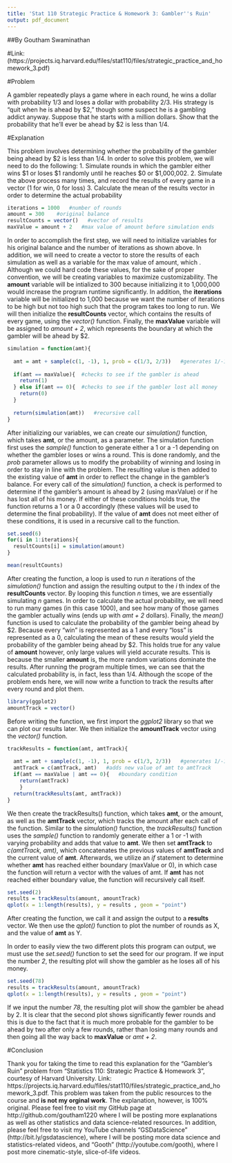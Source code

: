 ```yaml
---
title: 'Stat 110 Strategic Practice & Homework 3: Gambler''s Ruin'
output: pdf_document
---
```


##By Goutham Swaminathan

#Link: (https://projects.iq.harvard.edu/files/stat110/files/strategic_practice_and_homework_3.pdf)
 
 #Problem
 
 A gambler repeatedly plays a game where in each round, he wins a dollar with
 probability 1/3 and loses a dollar with probability 2/3. His strategy is "quit
 when he is ahead by $2," though some suspect he is a gambling addict anyway.
 Suppose that he starts with a million dollars. Show that the probability that
 he'll ever be ahead by $2 is less than 1/4.

#Explanation

 This problem involves determining whether the probability of the gambler being ahead by $2 is less than 1/4. In order to solve this problem, we will need to do the following:
  1.  Simulate rounds in which the gambler either wins $1 or loses $1 randomly until he reaches $0 or $1,000,002.
  2.  Simulate the above process many times, and record the results of every game in a vector (1 for win, 0 for loss)
  3.  Calculate the mean of the results vector in order to determine the actual probability 
 
```r
iterations = 1000   #number of rounds
amount = 300    #original balance
resultCounts = vector()   #vector of results
maxValue = amount + 2   #max value of amount before simulation ends
```

In order to accomplish the first step, we will need to initialize variables for his original balance and the number of iterations as shown above. In addition, we will need to create a vector to store the results of each simulation as well as a variable for the max value of amount, which . Although we could hard code these values, for the sake of proper convention, we will be creating variables to maximize customizability. The **amount** variable will be intialized to 300 because initializing it to 1,000,000 would increase the program runtime significantly. In addition, the **iterations** variable will be initialized to 1,000 because we want the number of iterations to be high but not too high such that the program takes too long to run. We will then initialize the **resultCounts** vector, which contains the results of every game, using the _vector()_ function. Finally, the **maxValue** variable will be assigned to _amount + 2_, which represents the boundary at which the gambler will be ahead by \$2.    

```r
simulation = function(amt){
  
  amt = amt + sample(c(1, -1), 1, prob = c(1/3, 2/3))   #generates 1/-1 and adds to amt
  
  if(amt == maxValue){  #checks to see if the gambler is ahead
    return(1)
  } else if(amt == 0){  #checks to see if the gambler lost all money
    return(0)
  }
  
  return(simulation(amt))   #recursive call
}
```

After initializing our variables, we can create our _simulation()_ function, which takes **amt**, or the amount, as a parameter. The simulation function first uses the _sample()_ function to generate either a 1 or a -1 depending on whether the gambler loses or wins a round. This is done randomly, and the _prob_ parameter allows us to modify the probability of winning and losing in order to stay in line with the problem. The resulting value is then added to the existing value of **amt** in order to reflect the change in the gambler's balance.  For every call of the _simulation()_ function, a check is performed to determine if the gambler's amount is ahead by 2 (using maxValue) or if he has lost all of his money. If either of these conditions holds true, the function returns a 1 or a 0 accordingly (these values will be used to determine the final probability). If the value of **amt** does not meet either of these conditions, it is used in a recursive call to the function.

```r
set.seed(6)
for(i in 1:iterations){
  resultCounts[i] = simulation(amount)
}

mean(resultCounts)
```

After creating the function, a loop is used to run _n_ iterations of the _simulation()_ function and assign the resulting output to the _i_ th index of the **resultCounts** vector. By looping this function _n_ times, we are essentially simulating _n_ games. In order to calculate the actual probability, we will need to run many games (in this case 1000), and see how many of those games the gambler actually wins (ends up with _amt + 2_ dollars). Finally, the _mean()_ function is used to calculate the probability of the gambler being ahead by \$2. Because every "win" is represented as a 1 and every "loss" is represented as a 0, calculating the mean of these results would yield the probability of the gambler being ahead by \$2. This holds true for any value of **amount** however, only large values will yield accurate results. This is because the smaller **amount** is, the more random variations dominate the results. After running the program multiple times, we can see that the calculated probability is, in fact, less than 1/4. Although the scope of the problem ends here, we will now write a function to track the results after every round and plot them.

```r
library(ggplot2)
amountTrack = vector()
```

Before writing the function, we first import the _ggplot2_ library so that we can plot our results later. We then initialize the **amountTrack** vector using the _vector()_ function.  

```r
trackResults = function(amt, amtTrack){
  
  amt = amt + sample(c(1, -1), 1, prob = c(1/3, 2/3))   #generates 1/-1 and adds to amt
  amtTrack = c(amtTrack, amt)   #adds new value of amt to amtTrack
  if(amt == maxValue | amt == 0){   #boundary condition
    return(amtTrack)
    } 
  return(trackResults(amt, amtTrack))
}
```

We then create the trackResults() function, which takes **amt**, or the amount, as well as the **amtTrack** vector, which tracks the amount after each call of the function. Similar to the _simulation()_ function, the _trackResults()_ function uses the _sample()_ function to randomly generate either a 1 or -1 with varying probability and adds that value to **amt**. We then set **amtTrack** to _c(amtTrack, amt)_, which concatenates the previous values of **amtTrack** and the current value of **amt**. Afterwards, we utilize an _if_ statement to determine whether **amt** has reached either boundary (maxValue or 0), in which case the function will return a vector with the values of amt. If **amt** has not reached either boundary value, the function will recursively call itself.   


```r
set.seed(2)
results = trackResults(amount, amountTrack)
qplot(x = 1:length(results), y = results , geom = "point")
```

After creating the function, we call it and assign the output to a **results** vector. We then use the _qplot()_ function to plot the number of rounds as X, and the value of **amt** as Y. 

In order to easily view the two different plots this program can output, we must use the _set.seed()_ function to set the seed for our program. If we input the number _2_, the resulting plot will show the gambler as he loses all of his money.

```r
set.seed(78)
results = trackResults(amount, amountTrack)
qplot(x = 1:length(results), y = results , geom = "point")
```

If we input the number _78_, the resulting plot will show the gambler be ahead by 2. It is clear that the second plot shows significantly fewer rounds and this is due to the fact that it is much more probable for the gambler to be ahead by two after only a few rounds, rather than losing many rounds and then going all the way back to **maxValue** or _amt + 2_.

#Conclusion

Thank you for taking the time to read this explanation for the "Gambler's Ruin" problem from "Statistics 110: Strategic Practice & Homework 3", courtesy of Harvard University. Link: https://projects.iq.harvard.edu/files/stat110/files/strategic_practice_and_homework_3.pdf. This problem was taken from the public resources to the course and **is not my orginal work**. The explanation, however, is 100% original. Please feel free to visit my GitHub page at http://github.com/goutham1220 where I will be posting more explanations as well as other statistics and data science-related resources. In addition, please feel free to visit my YouTube channels "GSDataScience" (http://bit.ly/gsdatascience), where I will be posting more data science and statistics-related videos, and "Gooth" (http://youtube.com/gooth), where I post more cinematic-style, slice-of-life videos.    
    

